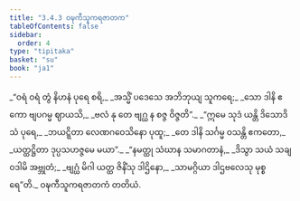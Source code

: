 ```yaml
---
title: "3.4.3 ဝဍ္ဎကီသူကရဇာတက"
tableOfContents: false
sidebar:
  order: 4
type: "tipitaka"
basket: "su"
book: "ja1"
---
```



<DynamicBreadcrumb />

<Division number="97" book="ja1">

<Paragraph number="804" type="verses" book="ja1">
_“ဝရံ ဝရံ တွံ နိဟနံ ပုရေ စရိ,_  
_အသ္မိံ ပဒေသေ အဘိဘုယျ သူကရေ;_  
_သော ဒါနိ ဧကော ဗျပဂမ္မ ဈာယသိ,_  
_ဗလံ နု တေ ဗျဂ္ဃ န စဇ္ဇ ဝိဇ္ဇတိ”._  

</Paragraph>

</Division>
<Division number="98" book="ja1">

<Paragraph number="805" type="verses" book="ja1">
_“ဣမေ သုဒံ ယန္တိ ဒိသောဒိသံ ပုရေ,_  
_ဘယဋ္ဋိတာ လေဏဂဝေသိနော ပုထူ;_  
_တေ ဒါနိ သင်္ဂမ္မ ဝသန္တိ ဧကတော,_  
_ယတ္ထဋ္ဌိတာ ဒုပ္ပသဟဇ္ဇမေ မယာ”._  

</Paragraph>

</Division>
<Division number="99" book="ja1">

<Paragraph number="806" type="verses" book="ja1">
_“နမတ္ထု သံဃာန သမာဂတာနံ,_  
_ဒိသွာ သယံ သချ ဝဒါမိ အဗ္ဘုတံ;_  
_ဗျဂ္ဃံ မိဂါ ယတ္ထ ဇိနိံသု ဒါဌိနော,_  
_သာမဂ္ဂိယာ ဒါဌဗလေသု မုစ္စရေ”တိ._  


</Paragraph>
</Division>

<Paragraph number="807" type="center" book="ja1">
ဝဍ္ဎကီသူကရဇာတကံ တတိယံ.
</Paragraph>
